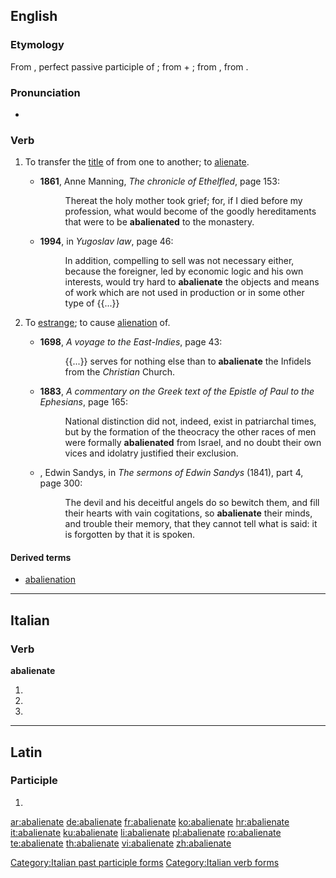 ==English==

===Etymology===
From {{etyl|la|en}} {{term|abalienatus|abaliēnātus||lang=la}}, perfect passive participle of {{term|abalieno|abaliēnō|alienate; remove|lang=la}}; from {{term|ab-||by, from; away|lang=la}} + {{term|alieno|aliēnō|alienate, estrange|lang=la}}; from {{term|alienus|aliēnus|foreign, alien|lang=la}}, from {{term|alius||other, another|lang=la}}.

===Pronunciation===
* {{a|GenAm}} {{IPA|/æbˈeɪl.jəˌneɪt/|/æbˈeɪ.li.əˌneɪt/}}

===Verb===
{{en-verb|abalienat|ing}}

# {{context|Civil Law|transitive|lang=en}} To transfer the [[title]] of from one to another; to [[alienate]].
#* '''1861''', Anne Manning, ''The chronicle of Ethelfled'', page 153:
#*: Thereat the holy mother took grief; for, if I died before my profession, what would become of the goodly hereditaments that were to be '''abalienated''' to the monastery.
#* '''1994''', in ''Yugoslav law'', page 46:
#*: In addition, compelling to sell was not necessary either, because the foreigner, led by economic logic and his own interests, would try hard to '''abalienate''' the objects and means of work which are not used in production or in some other type of {{...}}
# {{context|obsolete|lang=en}} To [[estrange]]; to cause [[alienation]] of.
#* '''1698''', ''A voyage to the East-Indies'', page 43:
#*: {{...}} serves for nothing else than to '''abalienate''' the Infidels from the ''Christian'' Church.
#* '''1883''', ''A commentary on the Greek text of the Epistle of Paul to the Ephesians'', page 165:
#*: National distinction did not, indeed, exist in patriarchal times, but by the formation of the theocracy the other races of men were formally '''abalienated''' from Israel, and no doubt their own vices and idolatry justified their exclusion.
#* {{rfdate}}, Edwin Sandys, in ''The sermons of Edwin Sandys'' (1841), part 4, page 300:
#*: The devil and his deceitful angels do so bewitch them, and fill their hearts with vain cogitations, so '''abalienate''' their minds, and trouble their memory, that they cannot tell what is said: it is forgotten by that it is spoken.

====Derived terms====
* [[abalienation]]

----

==Italian==

===Verb===
'''abalienate'''

# {{conjugation of|abalienare||2|p|pres|ind|lang=it}}
# {{conjugation of|abalienare||2|p|imp|lang=it}}
# {{form of|[[feminine|Feminine]] plural|abalienato}}

[[Category:Italian past participle forms]]
[[Category:Italian verb forms]]

----

==Latin==

===Participle===
{{la-part-form|abaliēnāte}}

# {{inflection of|abalienatus|abaliēnātus|voc|m|s|lang=la}}

[[ar:abalienate]]
[[de:abalienate]]
[[fr:abalienate]]
[[ko:abalienate]]
[[hr:abalienate]]
[[it:abalienate]]
[[ku:abalienate]]
[[li:abalienate]]
[[pl:abalienate]]
[[ro:abalienate]]
[[te:abalienate]]
[[th:abalienate]]
[[vi:abalienate]]
[[zh:abalienate]]